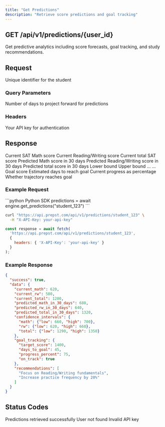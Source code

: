 ```yaml
---
title: "Get Predictions"
description: "Retrieve score predictions and goal tracking"
---
```


## GET /api/v1/predictions/{user_id}

Get predictive analytics including score forecasts, goal tracking, and study recommendations.

## Request

<ParamField name="user_id" path required>
Unique identifier for the student
</ParamField>

### Query Parameters

<ParamField name="days" default="30">
Number of days to project forward for predictions
</ParamField>

### Headers

<ParamField name="X-API-Key" type="string" required>
Your API key for authentication
</ParamField>

## Response

<ResponseField name="current_math" type="integer">
Current SAT Math score
</ResponseField>

<ResponseField name="current_rw" type="integer">
Current Reading/Writing score
</ResponseField>

<ResponseField name="current_total" type="integer">
Current total SAT score
</ResponseField>

<ResponseField name="predicted_math_in_30_days" type="integer">
Predicted Math score in 30 days
</ResponseField>

<ResponseField name="predicted_rw_in_30_days" type="integer">
Predicted Reading/Writing score in 30 days
</ResponseField>

<ResponseField name="predicted_total_in_30_days" type="integer">
Predicted total score in 30 days
</ResponseField>

<ResponseField name="confidence_intervals" type="object">
  <ResponseField name="math" type="object">
    <ResponseField name="low" type="integer">Lower bound</ResponseField>
    <ResponseField name="high" type="integer">Upper bound</ResponseField>
  </ResponseField>
  <ResponseField name="rw" type="object">...</ResponseField>
  <ResponseField name="total" type="object">...</ResponseField>
</ResponseField>

<ResponseField name="goal_tracking" type="object">
  <ResponseField name="target_score" type="integer">Goal score</ResponseField>
  <ResponseField name="days_to_goal" type="integer">Estimated days to reach goal</ResponseField>
  <ResponseField name="progress_percent" type="float">Current progress as percentage</ResponseField>
  <ResponseField name="on_track" type="boolean">Whether trajectory reaches goal</ResponseField>
</ResponseField>

### Example Request

<CodeGroup>
```python Python SDK
predictions = await engine.get_predictions("student_123")
```

```bash cURL
curl "https://api.prepst.com/api/v1/predictions/student_123" \
  -H "X-API-Key: your-api-key"
```

```javascript JavaScript
const response = await fetch(
  'https://api.prepst.com/api/v1/predictions/student_123',
  {
    headers: { 'X-API-Key': 'your-api-key' }
  }
);
```
</CodeGroup>

### Example Response

```json
{
  "success": true,
  "data": {
    "current_math": 620,
    "current_rw": 580,
    "current_total": 1200,
    "predicted_math_in_30_days": 680,
    "predicted_rw_in_30_days": 640,
    "predicted_total_in_30_days": 1320,
    "confidence_intervals": {
      "math": {"low": 660, "high": 700},
      "rw": {"low": 620, "high": 660},
      "total": {"low": 1290, "high": 1350}
    },
    "goal_tracking": {
      "target_score": 1400,
      "days_to_goal": 45,
      "progress_percent": 75,
      "on_track": true
    },
    "recommendations": [
      "Focus on Reading/Writing fundamentals",
      "Increase practice frequency by 20%"
    ]
  }
}
```

## Status Codes

<ResponseStatus code="200" display="Success">Predictions retrieved successfully</ResponseStatus>
<ResponseStatus code="404" display="Not Found">User not found</ResponseStatus>
<ResponseStatus code="401" display="Unauthorized">Invalid API key</ResponseStatus>

